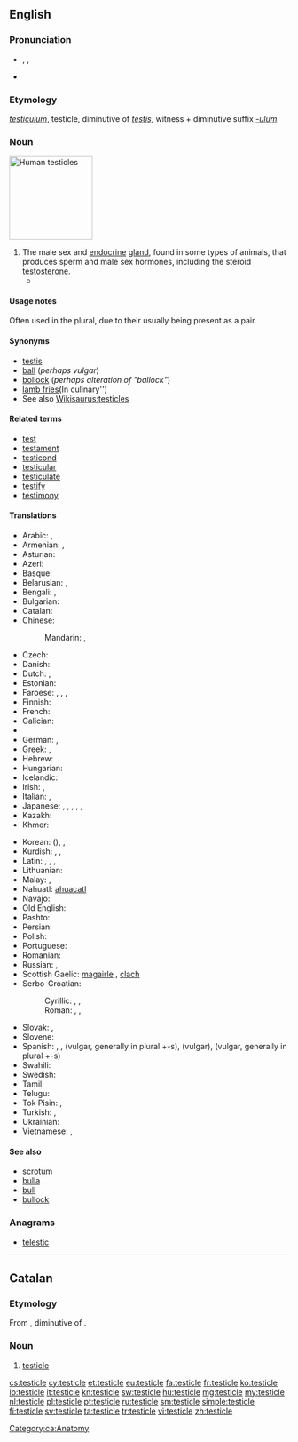 ==English==
{{wikipedia}}

===Pronunciation===
* {{enPR|tĕsʹtĭ-kəl}}, {{IPA|/ˈtɛstɪkəl/}}, {{X-SAMPA|/"tEstIk@l/}}
* {{audio|en-us-testicle.ogg|Audio (US)}}
{{rfap|UK|UK}}

===Etymology===
{{etyl|la}} ''[[testiculum]]'', testicle, diminutive of ''[[testis#Latin|testis]]'', witness + diminutive suffix ''[[-ulum]]''

===Noun===
[[File:Hanging testicles.JPG|thumb|150px|Human testicles]]
{{en-noun}}

# The male sex and [[endocrine]] [[gland]], found in some types of animals, that produces sperm and male sex hormones, including the steroid [[testosterone]].
#* {{quote-book
|year=2000
|author=Margaret Atwood
|title=The Blind Assassin
|isbn=
|page=372
|passage=Despite your jogging and the hairiness of your legs, the shoe of aging is beginning to pinch. Soon you'll regret all that sun-tanning. Your face will look like a '''testicle'''.}}

====Usage notes====
Often used in the plural, due to their usually being present as a pair.

====Synonyms====
* [[testis]] {{qualifier|medical}}
* [[ball]] (''perhaps vulgar'')
* [[bollock]] (''perhaps alteration of "ballock"'')
* [[lamb fries]](In culinary'')
* See also [[Wikisaurus:testicles]]

====Related terms====
<!--All are related; none are derived-->
* [[test]]
* [[testament]]
* [[testicond]]
* [[testicular]]
* [[testiculate]]
* [[testify]]
* [[testimony]]

====Translations====
{{trans-top|male sex gland}}
* Arabic: {{t+|ar|بيضة|f|tr=bayDa}}, {{t-|ar|خصية|f|tr=khuSya}}
* Armenian: {{t-|hy|ամորձի|tr=amorji}}, {{qualifier|colloquial}} {{t+|hy|ձու|tr=ju}}
* Asturian: {{t-|ast|testículu|m}}
* Azeri: {{t-|az|xaya}}
* Basque: {{t+|eu|barrabil}}
* Belarusian: {{t-|be|яечка|n|tr=jajéčka|sc=Cyrl}}, {{t-|be|тэсцікула|f|tr=tescíkulа|sc=Cyrl}} {{qualifier|rare}}
* Bengali: {{t-|bn|শুক্রাশয়|tr=shukrashôẏ|sc=Beng}}, {{qualifier|slang}} {{t-|bn|বীচি|tr=bici|sc=Beng}}
* Bulgarian: {{t-|bg|тестис|m|tr=téstis|sc=Cyrl}}
* Catalan: {{t-|ca|testicle|m}}
* Chinese:
*: Mandarin: {{t-|cmn|睾丸|tr=gāowán|sc=Hani}}, {{t|cmn|精巢|tr=jīngcháo|sc=Hani}}
* Czech: {{t+|cs|varle|n}}
* Danish: {{t-|da|testikel|c}}
* Dutch: {{t-|nl|teelbal|m}}, {{t+|nl|testikel|n}}
* Estonian: {{t-|et|munand}}
* Faroese: {{t-|fo|eista|n}}, {{t-|fo|eistasteinur|m}}, {{t-|fo|nossa|n}}, {{t-|fo|steinur|m}}
* Finnish: {{t+|fi|kives}}
* French: {{t+|fr|testicule|m}}
* Galician: {{t+|gl|testículo|m}}
* {{trreq|Georgian}}
* German: {{t+|de|Hoden|m}}, {{t-|de|Testikel|m}}
* Greek: {{t+|el|όρχις|m|tr=orchis}}, {{t+|el|αρχίδι|m|tr=archíði}} {{qualifier|vulgar}}
* Hebrew: {{t+|he|אשך|n|tr=ashakh|sc=Hebr}}
* Hungarian: {{t+|hu|here}}
* Icelandic: {{t+|is|eista|n}}
* Irish: {{t-|ga|magairle|m}}, {{t+|ga|cloch|f}} {{qualifier|vulgar}}
* Italian: {{t+|it|testicolo|m}}, {{t+|it|coglione|m}} {{qualifier|vulgar}}
* Japanese: {{t-|ja|睾丸|tr=こうがん, kōgan|sc=Jpan}}, {{t-|ja|精巣|tr=せいそう, seisō|sc=Jpan}}, {{t-|ja|ホーデン|tr=hōden|sc=Jpan}}, {{t-|ja|金玉|tr=きんたま, kintama|sc=Jpan}}, {{t-|ja|陰核|tr=へのこ, henoko|sc=Jpan}}, {{t-|ja|タマキン|tr=tamakin|sc=Jpan}}
* Kazakh: {{t|kk|жұмалақ|tr=jumalaq|sc=Cyrl}}
* Khmer: {{t-|km|ពងស្វាស|sc=Khmr|tr=pɔɔng svaah}}
{{trans-mid}}
* Korean: {{t+|ko|고환|tr=gohwan|sc=Kore}} ({{t+|ko|睾丸|sc=Kore}}), {{t+|ko|불알|tr=bural|sc=Kore}}, {{t+|ko|불|tr=bul|sc=Kore}}
* Kurdish: {{t+|ku|gun|m}}, {{t+|ku|hêlik|m}}, {{t+|ku|گون|sc=ku-Arab}}
* Latin: {{t-|la|testiculum|n}}, {{t-|la|coleus|alt=cōleus}}, {{t-|la|testis}}, {{t-|la|coleo}}
* Lithuanian: {{t-|lt|sėklidė|f}}
* Malay: {{t-|ms|buah zakar}}, {{qualifier|colloquial}} {{t+|ms|telur}}
* Nahuatl: [[ahuacatl]]
* Navajo: {{tø|nv|ayęęzhii}}
* Old English: {{t-|ang|beallucas|alt=bealluc}}
* Pashto: {{t+|ps|خوټه|f|tr=xwëṭa|sc=ps-Arab}}
* Persian: {{t+|fa|خایه|tr=xâye}}
* Polish: {{t+|pl|jądro|n}}
* Portuguese: {{t+|pt|testículo|m}}
* Romanian: {{t+|ro|testicul|n}}
* Russian: {{t+|ru|яичко|n|tr=jaíčko}}, {{t-|ru|тестикула|f|tr=testíkula}} {{qualifier|rare}}
* Scottish Gaelic: [[magairle]] {{m|f}}, [[clach]] {{f}} {{qualifier|vulgar}}
* Serbo-Croatian:
*: Cyrillic: {{t-|sh|тестис|m}}, {{t-|sh|семеник|m}}, {{t-|sh|мудо|n}}
*: Roman: {{t-|sh|testis|m}}, {{t-|sh|semenik|m}}, {{t-|sh|mudo|n}}
* Slovak: {{t-|sk|vajce|n}}, {{t-|sk|jadro|n}}
* Slovene: {{t-|sl|modo|n|alt=módo}}
* Spanish: {{t+|es|testículo|m}}, {{t+|es|cojón|m}} {{qualifier|vulgar}}, {{t+|es|pelota|f}} (vulgar, generally in plural +-s), {{t+|es|huevo|m}} (vulgar), {{t+|es|bola|f}} (vulgar, generally in plural +-s)
* Swahili: {{t+|sw|pumbu}}
* Swedish: {{t+|sv|testikel|c}}
* Tamil: {{t+|ta|அண்டம்|sc=Taml}}
* Telugu: {{t+|te|వృషణాలు|tr=vṛṣṇālu|sc=Telu}}
* Tok Pisin: {{t-|tpi|bol}}, {{t-|tpi|kiau}}
* Turkish: {{t+|tr|testis}}, {{t+|tr|haya}}
* Ukrainian: {{t+|uk|яєчко|n|tr=jajéčko|sc=Cyrl}}
* Vietnamese: {{t+|vi|hòn dái}}, {{t+|vi|tinh hoàn}}
{{trans-bottom}}

====See also====
* [[scrotum]]
* [[bulla]]
* [[bull]]
* [[bullock]]

===Anagrams===
* [[telestic#English|telestic]]

----

==Catalan==

===Etymology===
From {{etyl|la|ca}} {{term|testiculum|testicle|lang=la}}, diminutive of {{term|testis|lang=la}}.

===Noun===
{{ca-noun|m}}

# [[#English|testicle]]

[[Category:ca:Anatomy]]

[[cs:testicle]]
[[cy:testicle]]
[[et:testicle]]
[[eu:testicle]]
[[fa:testicle]]
[[fr:testicle]]
[[ko:testicle]]
[[io:testicle]]
[[it:testicle]]
[[kn:testicle]]
[[sw:testicle]]
[[hu:testicle]]
[[mg:testicle]]
[[my:testicle]]
[[nl:testicle]]
[[pl:testicle]]
[[pt:testicle]]
[[ru:testicle]]
[[sm:testicle]]
[[simple:testicle]]
[[fi:testicle]]
[[sv:testicle]]
[[ta:testicle]]
[[tr:testicle]]
[[vi:testicle]]
[[zh:testicle]]